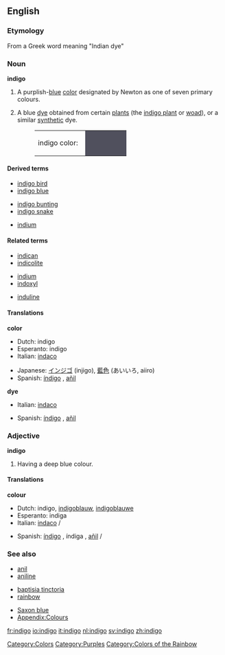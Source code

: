 {{wikipedia}}
==English==

===Etymology===
From a Greek word meaning "Indian dye"

===Noun===
'''indigo'''

# {{color}} A purplish-[[blue]] [[color]] designated by Newton as one of seven primary colours.
# A blue [[dye]] obtained from certain [[plant]]s (the [[indigo plant]] or [[woad]]), or a similar [[synthetic]] dye.
#:<table><tr><td>indigo color: &nbsp;</td><td bgcolor="#50505D" width="80">&nbsp; </td></tr></table>

====Derived terms====
{{top3}}
*[[indigo bird]]
*[[indigo blue]]
{{mid3}}
*[[indigo bunting]]
*[[indigo snake]]
{{mid3}}
*[[indium]]<!--see the etymology for that word-->
{{bottom}}

====Related terms====
{{top3}}
*[[indican]]
*[[indicolite]]
{{mid3}}
*[[indium]]
*[[indoxyl]]
{{mid3}}
*[[induline]]
{{bottom}}

====Translations====
'''color'''
{{top}}
*Dutch: indigo {{n}}
*Esperanto: indigo
*Italian: [[indaco]] {{m}}
{{mid}}
*Japanese: [[インジゴ]] (injigo), [[藍色]] (あいいろ, aiiro)
*Spanish: [[índigo]] {{m}}, [[añil]] {{m}}
{{bottom}}

'''dye'''
{{top}}
*Italian: [[indaco]] {{m}}
{{mid}}
*Spanish: [[índigo]] {{m}}, [[añil]] {{m}}
{{bottom}}

===Adjective===
'''indigo'''

# {{colour}} Having a deep blue colour.

====Translations====
'''colour'''
{{top}}
*Dutch: indigo, [[indigoblauw]], [[indigoblauwe]]
*Esperanto: indiga
*Italian: [[indaco]] {{m}}/{{f}}
{{mid}}
*Spanish: [[índigo]] {{m}}, índiga {{f}}, [[añil]] {{m}}/{{f}}
{{bottom}}

===See also===
{{top3}}
*[[anil]]
*[[aniline]]
{{mid3}}
*[[baptisia tinctoria]]
*[[rainbow]]
{{mid3}}
*[[Saxon blue]]
*[[Wiktionary Appendix:Colours|Appendix:Colours]]
{{bottom}}

[[Category:Colors]]
[[Category:Purples]]
[[Category:Colors of the Rainbow]]

[[fr:indigo]]
[[io:indigo]]
[[it:indigo]]
[[nl:indigo]]
[[sv:indigo]]
[[zh:indigo]]
